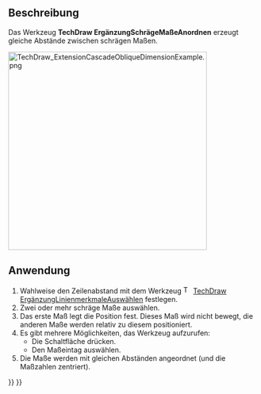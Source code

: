 <languages/>

{{Docnav/de
|[[TechDraw_ExtensionCascadeVertDimension/de|ErgänzungVertikaleMaßeAnordnen]]
|[[TechDraw_ExtensionAreaAnnotation/de|ErgänzungFlächenangabe]]
|[[TechDraw_Workbench/de|TechDraw]]
|IconL=TechDraw_ExtensionCascadeVertDimension.svg
|IconR=TechDraw_ExtensionAreaAnnotation.svg
|IconC=Workbench_TechDraw.svg
}}

{{GuiCommand/de
|Name=TechDraw ExtensionCascadeObliqueDimension
|Name/de=TechDraw ErgänzungSchrägeMaßeAnordnen
|MenuLocation=TechDraw → Ergänzungen: Merkmale/Änderungen → Schräge Maße anordnen
|Workbenches=[[TechDraw_Workbench/de|TechDraw]]
|Shortcut=
|Version=0.20
|SeeAlso=[[TechDraw_ExtensionCascadeHorizDimension/de|TechDraw ErgänzungHorizontaleMaßeAnordnen]], [[TechDraw_ExtensionCascadeVertDimension/de|TechDraw ErgänzungVertikaleMaßeAnordnen]]
}}

<span id="Description"></span>
==Beschreibung==

Das Werkzeug '''TechDraw ErgänzungSchrägeMaßeAnordnen''' erzeugt gleiche Abstände zwischen schrägen Maßen.

[[Image:TechDraw_ExtensionCascadeObliqueDimensionExample.png|400px]]
{{Caption|Rechts schräge Maße mit gleichen Abständen}}

<span id="Usage"></span>
==Anwendung==

# Wahlweise den Zeilenabstand mit dem Werkzeug [[Image:TechDraw_ExtensionSelectLineAttributes.svg|16px]] [[TechDraw_ExtensionSelectLineAttributes/de|TechDraw ErgänzungLinienmerkmaleAuswählen]] festlegen.
# Zwei oder mehr schräge Maße auswählen.
# Das erste Maß legt die Position fest. Dieses Maß wird nicht bewegt, die anderen Maße werden relativ zu diesem positioniert.
# Es gibt mehrere Möglichkeiten, das Werkzeug aufzurufen:
#* Die Schaltfläche {{Button|[[Image:TechDraw_ExtensionCascadeObliqueDimension.svg|16px]] [[TechDraw_ExtensionCascadeObliqueDimension|Schräge Maße anordnen]]}} drücken.
#* Den Maßeintag {{MenuCommand|TechDraw → Ergänzungen: Merkmale/Änderungen → [[Image:TechDraw_ExtensionCascadeObliqueDimension.svg|16px]] Schräge Maße anordnen}} auswählen.
# Die Maße werden mit gleichen Abständen angeordnet (und die Maßzahlen zentriert).


{{Docnav/de
|[[TechDraw_ExtensionCascadeVertDimension/de|ErgänzungVertikaleMaßeAnordnen]]
|[[TechDraw_ExtensionAreaAnnotation/de|ErgänzungFlächenangabe]]
|[[TechDraw_Workbench/de|TechDraw]]
|IconL=TechDraw_ExtensionCascadeVertDimension.svg
|IconR=TechDraw_ExtensionAreaAnnotation.svg
|IconC=Workbench_TechDraw.svg
}}

{{TechDraw_Tools_navi{{#translation:}}}}
{{Userdocnavi{{#translation:}}}}